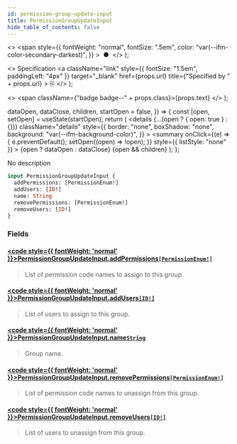 ```yaml
---
id: permission-group-update-input
title: PermissionGroupUpdateInput
hide_table_of_contents: false
---
```


  <>
    <span
      style={{
        fontWeight: "normal",
        fontSize: ".5em",
        color: "var(--ifm-color-secondary-darkest)",
      }}
    >
      &nbsp;●&nbsp;
    </span>
  </>
);

  <>
    Specification
    <a
      className="link"
      style={{ fontSize: "1.5em", paddingLeft: "4px" }}
      target="\_blank"
      href={props.url}
      title={"Specified by " + props.url}
    >
      ⎘
    </a>
  </>
);

  <>
    <span className={"badge badge--" + props.class}>{props.text}</span>
  </>
);


  dataOpen,
  dataClose,
  children,
  startOpen = false,
}) => {
  const [open, setOpen] = useState(startOpen);
  return (
    <details
      {...(open ? { open: true } : {})}
      className="details"
      style={{
        border: "none",
        boxShadow: "none",
        background: "var(--ifm-background-color)",
      }}
    >
      <summary
        onClick={(e) => {
          e.preventDefault();
          setOpen((open) => !open);
        }}
        style={{ listStyle: "none" }}
      >
        {open ? dataOpen : dataClose}
      </summary>
      {open && children}
    </details>
  );
};

No description

```graphql
input PermissionGroupUpdateInput {
  addPermissions: [PermissionEnum!]
  addUsers: [ID!]
  name: String
  removePermissions: [PermissionEnum!]
  removeUsers: [ID!]
}
```

### Fields

#### [<code style={{ fontWeight: 'normal' }}>PermissionGroupUpdateInput.<b>addPermissions</b></code>](#)<Bullet />[`[PermissionEnum!]`](../../../api-storefront/users/enums/permission-enum) <Badge class="secondary" text="list"/> <Badge class="secondary" text="enum"/>

> List of permission code names to assign to this group.

#### [<code style={{ fontWeight: 'normal' }}>PermissionGroupUpdateInput.<b>addUsers</b></code>](#)<Bullet />[`[ID!]`](../../../api-storefront/miscellaneous/scalars/id) <Badge class="secondary" text="list"/> <Badge class="secondary" text="scalar"/>

> List of users to assign to this group.

#### [<code style={{ fontWeight: 'normal' }}>PermissionGroupUpdateInput.<b>name</b></code>](#)<Bullet />[`String`](../../../api-storefront/miscellaneous/scalars/string) <Badge class="secondary" text="scalar"/>

> Group name.

#### [<code style={{ fontWeight: 'normal' }}>PermissionGroupUpdateInput.<b>removePermissions</b></code>](#)<Bullet />[`[PermissionEnum!]`](../../../api-storefront/users/enums/permission-enum) <Badge class="secondary" text="list"/> <Badge class="secondary" text="enum"/>

> List of permission code names to unassign from this group.

#### [<code style={{ fontWeight: 'normal' }}>PermissionGroupUpdateInput.<b>removeUsers</b></code>](#)<Bullet />[`[ID!]`](../../../api-storefront/miscellaneous/scalars/id) <Badge class="secondary" text="list"/> <Badge class="secondary" text="scalar"/>

> List of users to unassign from this group.
